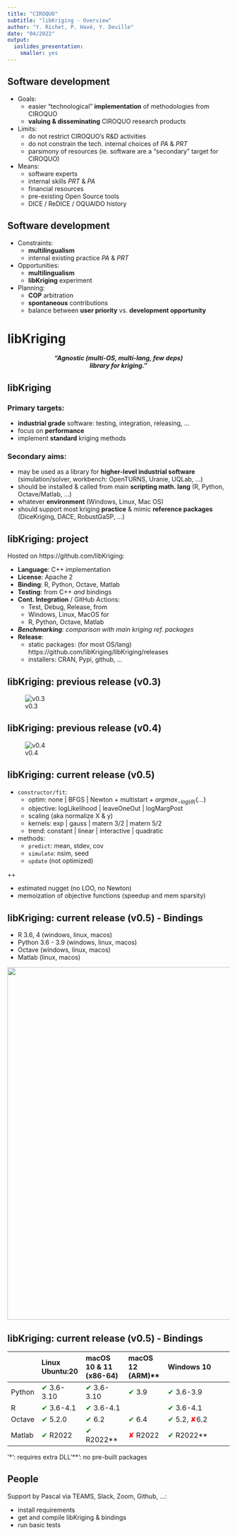 ```yaml
---
title: "CIROQUO"
subtitle: "libKriging - Overview"
author: "Y. Richet, P. Havé, Y. Deville"
date: "04/2022"
output:
  ioslides_presentation:
    smaller: yes
---
```


## Software development

* Goals:
   * easier "technological" __implementation__ of methodologies from CIROQUO
   * __valuing & disseminating__ CIROQUO research products
* Limits:
   * do not restrict CIROQUO's R&D activities
   * do not constrain the tech. internal choices of _PA_ & _PRT_
   * parsimony of resources (ie. software are a "secondary" target for CIROQUO)
* Means:
   * software experts
   * internal skills _PRT_ & _PA_
   * financial resources
   * pre-existing Open Source tools
   * DICE / ReDICE / OQUAIDO history

 
## Software development

* Constraints:
   * __multilingualism__
   * internal existing practice _PA_ & _PRT_
* Opportunities:
   * __multilingualism__
   * __libKriging__ experiment
* Planning:
   * __COP__ arbitration
   * __spontaneous__ contributions
   * balance between __user priority__ vs. __development opportunity__


# libKriging

<center>
***"Agnostic (multi-OS, multi-lang, few deps) <br/> library for kriging."***
</center>


## libKriging

### Primary targets:

-   __industrial grade__ software: testing, integration, releasing, ...
-   focus on __performance__
-   implement __standard__ kriging methods

### Secondary aims:

-   may be used as a library for __higher-level industrial software__ (simulation/solver, workbench: OpenTURNS, Uranie, UQLab, ...)
-   should be installed & called from main __scripting math. lang__ (R, Python, Octave/Matlab, ...)
-   whatever __environment__ (Windows, Linux, Mac OS)
-   should support most kriging __practice__ & mimic __reference packages__ (DiceKriging, DACE, RobustGaSP, ...)



## libKriging: project

Hosted on https://github.com/libKriging:

- __Language__: C++ implementation
- __License__: Apache 2
- __Binding__: R, Python, Octave, Matlab
- __Testing__: from C++ _and_ bindings
- __Cont. Integration__ / GitHub Actions:
  - Test, Debug, Release, from
  - Windows, Linux, MacOS for
  - R, Python, Octave, Matlab
- ___Benchmarking__: comparison with main kriging ref. packages_
- __Release__: 
  - static packages: (for most OS/lang) https://github.com/libKriging/libKriging/releases
  - installers: CRAN, Pypi, github, ...



## libKriging: previous release (v0.3)

![v0.3](img/libKriging-roadmap_v0.3.png)


## libKriging: previous release (v0.4)

![v0.4](img/libKriging-roadmap_v0.4.png)


## libKriging: current release (v0.5)

* `constructor/fit`:
  * optim: none | BFGS | Newton + multistart + ${argmax_{-log(\theta)}}\{...\}$
  * objective: logLikelihood | leaveOneOut | logMargPost
  * scaling (aka normalize X & y)
  * kernels: exp | gauss | matern 3/2 | matern 5/2
  * trend: constant | linear | interactive | quadratic
* methods:
  * `predict`: mean, stdev, cov
  * `simulate`: nsim, seed
  * `update` (not optimized)

++

* estimated nugget (no LOO, no Newton)
* memoization of objective functions (speedup and mem sparsity)


## libKriging: current release (v0.5) - Bindings

* R 3.6, 4 (windows, linux, macos)
* Python 3.6 - 3.9 (windows, linux, macos)
* Octave (windows, linux, macos)
* Matlab (linux, macos)

<img src="img/matlab.png" alt="" style="width:800px;"/>


## libKriging: current release (v0.5) - Bindings



<!-- ✔ ⌛️ ✘ -->
|        | Linux Ubuntu:20                             | macOS 10 & 11 (x86-64)                      | macOS 12 (ARM)**                       | Windows 10                                                                  |
|:-------|:--------------------------------------------|:--------------------------------------------|:---------------------------------------|:----------------------------------------------------------------------------|
| Python | <span style="color:green">✔</span> 3.6-3.10 | <span style="color:green">✔</span> 3.6-3.10 | <span style="color:green">✔</span> 3.9 | <span style="color:green">✔</span> 3.6-3.9                                  |
| R      | <span style="color:green">✔</span> 3.6-4.1  | <span style="color:green">✔</span> 3.6-4.1  |                                        | <span style="color:green">✔</span> 3.6-4.1                                  |
| Octave | <span style="color:green">✔</span> 5.2.0    | <span style="color:green">✔</span> 6.2      | <span style="color:green">✔</span> 6.4 | <span style="color:green">✔</span> 5.2, <span style="color:red">✘</span>6.2 |
| Matlab | <span style="color:green">️✔</span> R2022   | <span style="color:green">✔</span> R2022**  | <span style="color:red">✘</span> R2022 | <span style="color:green">✔</span> R2022**                                  |

'*': requires extra DLL
'**': no pre-built packages

## People

Support by Pascal via TEAMS, Slack, Zoom, Github, …:

* install requirements
* get and compile libKriging & bindings
* run basic tests

